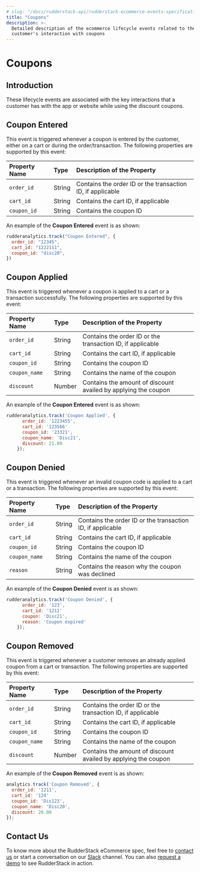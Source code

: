 ```yaml
---
# slug: "/docs/rudderstack-api/rudderstack-ecommerce-events-specification/coupons"
title: "Coupons"
description: >-
  Detailed description of the ecommerce lifecycle events related to the
  customer's interaction with coupons
---
```


# Coupons

## Introduction

These lifecycle events are associated with the key interactions that a customer has with the app or website while using the discount coupons.

## Coupon Entered

This event is triggered whenever a coupon is entered by the customer, either on a cart or during the order/transaction. The following properties are supported by this event:

| **Property Name** | **Type** | **Description of the Property**                            |
| :---------------- | :------- | :--------------------------------------------------------- |
| `order_id`        | String   | Contains the order ID or the transaction ID, if applicable |
| `cart_id`         | String   | Contains the cart ID, if applicable                        |
| `coupon_id`       | String   | Contains the coupon ID                                     |

An example of the **Coupon Entered** event is as shown:

```javascript
rudderanalytics.track("Coupon Entered", {
  order_id: "12345",
  cart_id: "1222111",
  coupon_id: "disc20",
})
```

## Coupon Applied

This event is triggered whenever a coupon is applied to a cart or a transaction successfully. The following properties are supported by this event:

| **Property Name** | **Type** | **Description of the Property**                                |
| :---------------- | :------- | :------------------------------------------------------------- |
| `order_id`        | String   | Contains the order ID or the transaction ID, if applicable     |
| `cart_id`         | String   | Contains the cart ID, if applicable                            |
| `coupon_id`       | String   | Contains the coupon ID                                         |
| `coupon_name`     | String   | Contains the name of the coupon                                |
| `discount`        | Number   | Contains the amount of discount availed by applying the coupon |

An example of the **Coupon Entered** event is as shown:

```javascript
rudderanalytics.track('Coupon Applied', {
      order_id: '1223455',
      cart_id: '123566'
      coupon_id: '23321',
      coupon_name: 'Disc21',
      discount: 21.00
    });
```

## Coupon Denied

This event is triggered whenever an invalid coupon code is applied to a cart or a transaction. The following properties are supported by this event:

| **Property Name** | **Type** | **Description of the Property**                            |
| :---------------- | :------- | :--------------------------------------------------------- |
| `order_id`        | String   | Contains the order ID or the transaction ID, if applicable |
| `cart_id`         | String   | Contains the cart ID, if applicable                        |
| `coupon_id`       | String   | Contains the coupon ID                                     |
| `coupon_name`     | String   | Contains the name of the coupon                            |
| `reason`          | String   | Contains the reason why the coupon was declined            |

An example of the **Coupon Denied** event is as shown:

```javascript
rudderanalytics.track('Coupon Denied', {
      order_id: '123',
      cart_id: '1211'
      coupon: 'Disc21',
      reason: 'Coupon expired'
    });
```

## Coupon Removed

This event is triggered whenever a customer removes an already applied coupon from a cart or transaction. The following properties are supported by this event:

| **Property Name** | **Type** | **Description of the Property**                                |
| :---------------- | :------- | :------------------------------------------------------------- |
| `order_id`        | String   | Contains the order ID or the transaction ID, if applicable     |
| `cart_id`         | String   | Contains the cart ID, if applicable                            |
| `coupon_id`       | String   | Contains the coupon ID                                         |
| `coupon_name`     | String   | Contains the name of the coupon                                |
| `discount`        | Number   | Contains the amount of discount availed by applying the coupon |

An example of the **Coupon Removed** event is as shown:

```javascript
analytics.track('Coupon Removed', {
  order_id: '1211',
  cart_id: '124'
  coupon_id: 'Dis123',
  coupon_name: 'Disc20',
  discount: 20.00
});
```

## Contact Us

To know more about the RudderStack eCommerce spec, feel free to [contact us](mailto:%20docs@rudderstack.com) or start a conversation on our [Slack](https://rudderstack.com/join-rudderstack-slack-community) channel. You can also [request a demo](https://rudderstack.com/request-a-demo/) to see RudderStack in action.
